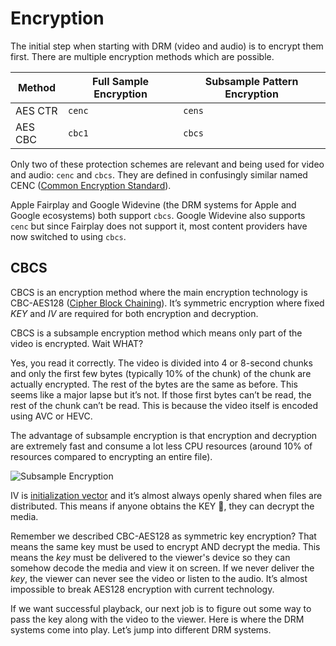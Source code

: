 # Encryption

The initial step when starting with DRM (video and audio) is to encrypt them first. There are multiple encryption methods which are possible.

| Method | Full Sample Encryption | Subsample Pattern Encryption |
| --- | --- | --- |
| AES CTR | `cenc` | `cens` |
| AES CBC | `cbc1` | `cbcs` |

Only two of these protection schemes are relevant and being used for video and audio: `cenc` and `cbcs`. They are defined in confusingly similar named CENC ([Common Encryption Standard](https://www.iso.org/standard/84637.html)).

Apple Fairplay and Google Widevine (the DRM systems for Apple and Google ecosystems) both support `cbcs`. Google Widevine also supports `cenc` but since Fairplay does not support it, most content providers have now switched to using `cbcs`. 

## CBCS

CBCS is an encryption method where the main encryption technology is CBC-AES128 ([Cipher Block Chaining](https://xilinx.github.io/Vitis_Libraries/security/2020.1/guide_L1/internals/cbc.html)). It’s symmetric encryption where fixed *KEY* and *IV* are required for both encryption and decryption.

CBCS is a subsample encryption method which means only part of the video is encrypted. Wait WHAT?

Yes, you read it correctly. The video is divided into 4 or 8-second chunks and only the first few bytes (typically 10% of the chunk) of the chunk are actually encrypted. The rest of the bytes are the same as before. This seems like a major lapse but it’s not. If those first bytes can’t be read, the rest of the chunk can’t be read. This is because the video itself is encoded using AVC or HEVC.

The advantage of subsample encryption is that encryption and decryption are extremely fast and consume a lot less CPU resources (around 10% of resources compared to encrypting an entire file).

![Subsample Encryption](/subsample-encryption.png)

IV is [initialization vector](https://en.wikipedia.org/wiki/Initialization_vector) and it’s almost always openly shared when files are distributed. This means if anyone obtains the KEY 🔑, they can decrypt the media.

Remember we described CBC-AES128 as symmetric key encryption? That means the same key must be used to encrypt AND decrypt the media. This means the *key* must be delivered to the viewer's device so they can somehow decode the media and view it on screen. If we never deliver the *key*, the viewer can never see the video or listen to the audio. It’s almost impossible to break AES128 encryption with current technology.

If we want successful playback, our next job is to figure out some way to pass the key along with the video to the viewer. Here is where the DRM systems come into play. Let’s jump into different DRM systems.
